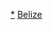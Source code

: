 {{Catnav|頁面分類|地理|地理模板|大洲模板|各大洲國家模板|中美洲国家模板}}
{{Catnav|頁面分類|地理|地理模板|大洲模板|中美洲模板|中美洲国家模板}}
{{Catnav|頁面分類|地理|区域地理|大洲|中美洲|中美洲模板|中美洲国家模板}}
{{Catnav|頁面分類|地理|国家|中美洲国家|貝里斯}}

[[Category:貝里斯|*]]
[[Category:中美洲國家模板|Belize]]